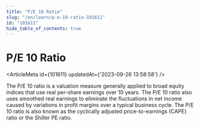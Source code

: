 ```yaml
---
title: "P/E 10 Ratio"
slug: "/en/learn/p-e-10-ratio-101611"
id: "101611"
hide_table_of_contents: true
---
```



# P/E 10 Ratio

<ArticleMeta id={101611} updatedAt={'2023-09-26 13:58:58'} />
<div className='border-solid border-b border-t-0 my-4 border-[var(--ifm-color-gray-300)]' />

The P/E 10 ratio is a valuation measure generally applied to broad equity indices that use real per-share earnings over 10 years. The P/E 10 ratio also uses smoothed real earnings to eliminate the fluctuations in net income caused by variations in profit margins over a typical business cycle. The P/E 10 ratio is also known as the cyclically adjusted price-to-earnings (CAPE) ratio or the Shiller PE ratio.
